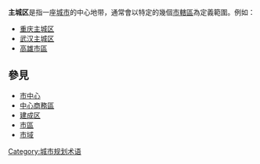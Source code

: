 '''主城区'''是指一座[[城市|城市]]的中心地带，通常會以特定的幾個[[市轄區|市轄區]]為定義範圍。例如：

* [[重庆主城区|重庆主城区]]
* [[武汉主城区|武汉主城区]]
* [[高雄市區|高雄市區]]

== 參見 ==
* [[市中心|市中心]]
* [[中心商務區|中心商務區]]
* [[建成区|建成区]]
* [[市區|市區]]
* [[市域|市域]]

{{disambig|cat=三字消歧義}}
[[Category:城市规划术语|Category:城市规划术语]]